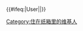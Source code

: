 <noinclude>{{幽默}}</noinclude>
{{Userbox
  |border-c = #000000<!-- 用戶框邊框的顏色，十六進位顏色，可按自己需求來改，[[颜色列表]]中有現成的顏色 -->
  |border-s = 1<!-- 用戶框邊框的尺寸 -->
  |id-c     = #FFFFFF<!-- ID區的背景色 -->
  |id-s     = 12<!-- ID區 的字體大小（pt） -->
  |id-fc    = #000000<!-- ID區的字體顏色 -->
  |info-c   = #FFFFFF<!-- Info區的背景色 -->
  |info-s   = 8<!-- Info區的字體大小 -->
  |info-fc  = #000000<!-- Info區的字體顏色 -->
  |id       = [[File:Internet Box logo.png|45px]]
  |info     = 这位维基人的家是用[[箱子|纸箱]]作的。
  |nocat    = {{{nocat|}}}<!-- 分類 -->
}}{{#ifeq:{{NAMESPACE}}|User|[[Category:住在纸箱里的维基人]]|}}